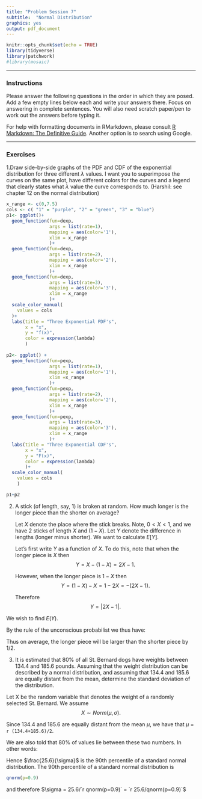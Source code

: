 ```yaml
---
title: "Problem Session 7"
subtitle:  "Normal Distribution"
graphics: yes
output: pdf_document
---
```


```r
knitr::opts_chunk$set(echo = TRUE)
library(tidyverse)
library(patchwork)
#library(mosaic)
```
* * * 
### Instructions

Please answer the following questions in the order in which they are posed. Add a few empty lines below each and write your answers there. Focus on answering in complete sentences. You will also need scratch paper/pen to work out the answers before typing it.

For help with formatting documents in RMarkdown, please consult [R Markdown: The Definitive Guide](https://bookdown.org/yihui/rmarkdown/). Another option is to search using Google. 

* * *

### Exercises 

1.Draw side-by-side graphs of the PDF and CDF of the exponential distribution for three different $\lambda$ values. I want you to superimpose the curves on the same plot, have different colors for the curves and a legend that clearly states what $\lambda$ value the curve corresponds to.   (Harshil: see chapter 12 on the normal distribution)

```r
x_range <- c(0,7.5)
cols <- c( "1" = "purple", "2" = "green", "3" = "blue")
p1<- ggplot()+
  geom_function(fun=dexp,
                args = list(rate=1),
                mapping = aes(color='1'),
                xlim = x_range
                )+
  geom_function(fun=dexp,
                args = list(rate=2),
                mapping = aes(color='2'),
                xlim = x_range
                )+
  geom_function(fun=dexp,
                args = list(rate=3),
                mapping = aes(color='3'),
                xlim = x_range
                )+
  scale_color_manual(
    values = cols
  )+
  labs(title = "Three Exponential PDF's",
       x = "x",
       y = "f(x)",
       color = expression(lambda)
       )
  
p2<- ggplot() + 
  geom_function(fun=pexp,
                args = list(rate=1),
                mapping = aes(color='1'),
                xlim =x_range
                )+
  geom_function(fun=pexp,
                args = list(rate=2),
                mapping = aes(color='2'),
                xlim = x_range
                )+
  geom_function(fun=pexp,
                args = list(rate=3),
                mapping = aes(color='3'),
                xlim = x_range
                )+
  labs(title = "Three Exponential CDF's",
       x = "x",
       y = "F(x)",
       color = expression(lambda)
       )+
  scale_color_manual( 
    values = cols
    )

p1+p2  
```


2. A stick (of length, say, 1) is broken at random. How much longer is the longer piece than the shorter on average? 

   Let $X$ denote the place where the stick breaks. Note, $0 < X < 1$, and we have 2 sticks of length $X$ and $(1-X)$. 
   Let $Y$ denote the difference in lengths (longer minus shorter). We want to calculate $E\left[Y \right]$. 
   
   Let's first write $Y$ as a function of $X$. To do this, note that when the longer piece is $X$ then $$Y = X - (1 - X) = 2 X -1.$$ 
   
   However, when the longer piece is $1-X$ then $$Y = (1- X) - X = 1 - 2X = - (2X - 1).$$
   
   Therefore 
   $$Y = |2X -1|.$$
   
We wish to find $E(Y)$.

By the rule of the unconscious probabilist we thus have:

\begin{align*}
E(Y) &= \int |2x - 1| \cdot f(x) dx = \int\limits_{0}^{1} |2x - 1| dx \\
&= \int_{0}^{1/2} (1-2x) dx + \int_{1/2}^{1} (2x-1) dx, \\
&= \left. x - x^2 \right|_{0}^{1/2} + 
    \left. x^2 - x \right|_{1/2}^{1}, \\
&= \frac{1}{2} - \frac{1}{4} - \frac{1}{4} + \frac{1}{2}\\
&= \frac{1}{2}.
\end{align*}


Thus on average, the longer piece will be larger than the shorter piece by 1/2.  


3. It is estimated that 80% of all St. Bernard dogs have weights between 134.4 and 185.6 pounds. Assuming that the weight distribution can be described by a normal distribution, and assuming that 134.4 and 185.6 are equally distant from the mean, determine the standard deviation  of the distribution.

Let X be the random variable that denotes the weight of a randomly selected St. Bernard. We assume
$$X \sim Norm(\mu, \sigma).$$

Since 134.4 and 185.6 are equally distant from the mean $\mu$, we have that $\mu$ =  `r (134.4+185.6)/2`.

We are also told that 80% of values lie between these two numbers. In other words:
\begin{align*}
P(134.4 \leq X \leq 185.6) &= 0.8\\
P\left(\frac{134.4 - 160}{\sigma} \leq \frac{X - 160}{\sigma} \leq \frac{185.6 - 160}{\sigma} \right) &= 0.8,\\
P\left(\frac{-25.6}{\sigma} \leq Z \leq \frac{25.6}{\sigma} \right) &= 0.8.  \ \ \ \ \ Z = \frac{X-\mu}{\sigma} \sim Norm(0,1),\\
2 P\left(Z \leq \frac{25.6}{\sigma}\right) - 1 &= 0.8, \ \ \ \ \ \ \text{Problem 2 HW 6}\\
P\left(Z \leq \frac{25.6}{\sigma} \right) &= 0.9
\end{align*}

Hence $\frac{25.6}{\sigma}$ is the 90th percentile of a standard normal distribution. The 90th percentile of a standard normal distribution is 
```r
qnorm(p=0.9)
```

and therefore $\sigma = 25.6/`r qnorm(p=0.9)` = `r 25.6/qnorm(p=0.9)`$ 
